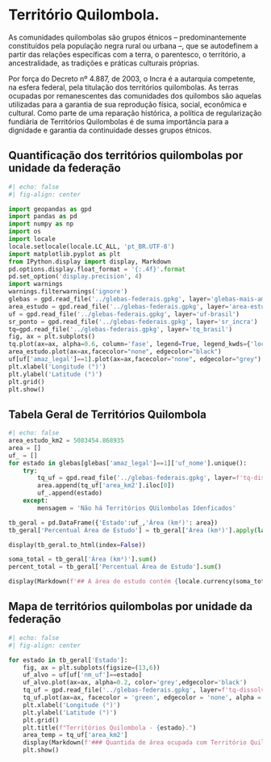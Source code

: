 # Território Quilombola.

:::{.text-justify}

As comunidades quilombolas são grupos étnicos – predominantemente constituídos pela população negra rural ou urbana –, que se autodefinem a partir das relações específicas com a terra, o parentesco, o território, a ancestralidade, as tradições e práticas culturais próprias.

Por força do Decreto nº 4.887, de 2003, o Incra é a autarquia competente, na esfera federal, pela titulação dos territórios quilombolas. As terras ocupadas por remanescentes das comunidades dos quilombos são aquelas utilizadas para a garantia de sua reprodução física, social, econômica e cultural. Como parte de uma reparação histórica, a política de regularização fundiária de Territórios Quilombolas é de suma importância para a dignidade e garantia da continuidade desses grupos étnicos.
:::



## Quantificação dos territórios quilombolas por unidade da federação



```{python}
#| echo: false
#| fig-align: center

import geopandas as gpd
import pandas as pd
import numpy as np
import os
import locale
locale.setlocale(locale.LC_ALL, 'pt_BR.UTF-8')
import matplotlib.pyplot as plt
from IPython.display import display, Markdown
pd.options.display.float_format = '{:.4f}'.format
pd.set_option('display.precision', 4)
import warnings
warnings.filterwarnings('ignore')
glebas = gpd.read_file('../glebas-federais.gpkg', layer='glebas-mais-amazonia')
area_estudo = gpd.read_file('../glebas-federais.gpkg', layer='area-estudo')
uf = gpd.read_file('../glebas-federais.gpkg', layer='uf-brasil')
sr_ponto = gpd.read_file('../glebas-federais.gpkg', layer='sr_incra')
tq=gpd.read_file('../glebas-federais.gpkg', layer='tq_brasil')
fig, ax = plt.subplots()
tq.plot(ax=ax, alpha=0.6, column='fase', legend=True, legend_kwds={'loc': 'center left','bbox_to_anchor':(1,0.5)})
area_estudo.plot(ax=ax,facecolor="none", edgecolor="black")
uf[uf['amaz_legal']==1].plot(ax=ax,facecolor="none", edgecolor="grey")
plt.xlabel('Longitude (°)')
plt.ylabel('Latitude (°)')
plt.grid()
plt.show()
```

## Tabela Geral de Territórios Quilombola

```{python}
#| echo: false
area_estudo_km2 = 5083454.868935
area = []
uf_ = []
for estado in glebas[glebas['amaz_legal']==1]['uf_nome'].unique():
    try:
        tq_uf = gpd.read_file('../glebas-federais.gpkg', layer=f'tq-dissolv-{estado}')
        area.append(tq_uf['area_km2'].iloc[0])
        uf_.append(estado)
    except:
        mensagem = 'Não há Territórios QUilombolas Idenficados'

tb_geral = pd.DataFrame({'Estado':uf_,'Área (km²)': area})
tb_geral['Percentual Área de Estudo'] = tb_geral['Área (km²)'].apply(lambda x: round(x/area_estudo_km2*100, 2))

display(tb_geral.to_html(index=False))

soma_total = tb_geral['Área (km²)'].sum()
percent_total = tb_geral['Percentual Área de Estudo'].sum()

display(Markdown(f'## A área de estudo contém {locale.currency(soma_total, grouping=True, symbol=None)} de quilômetros quadrados de Territórios Quilombolas identificados correspondendo a {round(percent_total,2)}%'))
```


## Mapa de territórios quilombolas por unidade da federação

```{python}
#| echo: false
#| fig-align: center

for estado in tb_geral['Estado']:
    fig, ax = plt.subplots(figsize=(13,6))
    uf_alvo = uf[uf['nm_uf']==estado]
    uf_alvo.plot(ax=ax, alpha=0.2, color='grey',edgecolor='black')
    tq_uf = gpd.read_file('../glebas-federais.gpkg', layer=f'tq-dissolv-{estado}')
    tq_uf.plot(ax=ax, facecolor = 'green', edgecolor = 'none', alpha = 1, linewidth = 0.7)
    plt.xlabel('Longitude (°)')
    plt.ylabel('Latitude (°)')
    plt.grid()
    plt.title(f"Territórios Quilombola - {estado}.")
    area_temp = tq_uf['area_km2']
    display(Markdown(f'### Quantida de área ocupada com Território Quilombola - {estado}: *{locale.currency(area_temp.iloc[0], grouping=True, symbol=None)}km²*'))
    plt.show()

```
